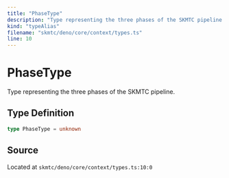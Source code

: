 ```yaml
---
title: "PhaseType"
description: "Type representing the three phases of the SKMTC pipeline."
kind: "typeAlias"
filename: "skmtc/deno/core/context/types.ts"
line: 10
---
```


# PhaseType

Type representing the three phases of the SKMTC pipeline.

## Type Definition

```typescript
type PhaseType = unknown
```

## Source

Located at `skmtc/deno/core/context/types.ts:10:0`
